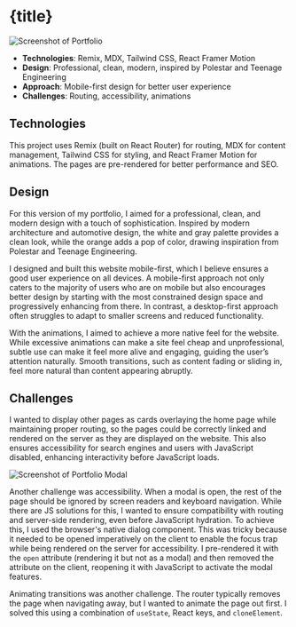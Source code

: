 
# {title}

![Screenshot of Portfolio](/images/portfolio-screenshot.png)

- **Technologies**: Remix, MDX, Tailwind CSS, React Framer Motion
- **Design**: Professional, clean, modern, inspired by Polestar and Teenage Engineering
- **Approach**: Mobile-first design for better user experience
- **Challenges**: Routing, accessibility, animations

## Technologies

This project uses Remix (built on React Router) for routing, MDX for content management, Tailwind CSS for styling, and React Framer Motion for animations. The pages are pre-rendered for better performance and SEO.

## Design

For this version of my portfolio, I aimed for a professional, clean, and modern design with a touch of sophistication. Inspired by modern architecture and automotive design, the white and gray palette provides a clean look, while the orange adds a pop of color, drawing inspiration from Polestar and Teenage Engineering.

I designed and built this website mobile-first, which I believe ensures a good user experience on all devices. A mobile-first approach not only caters to the majority of users who are on mobile but also encourages better design by starting with the most constrained design space and progressively enhancing from there. In contrast, a desktop-first approach often struggles to adapt to smaller screens and reduced functionality.

With the animations, I aimed to achieve a more native feel for the website. While excessive animations can make a site feel cheap and unprofessional, subtle use can make it feel more alive and engaging, guiding the user’s attention naturally. Smooth transitions, such as content fading or sliding in, feel more natural than content appearing abruptly.

## Challenges

I wanted to display other pages as cards overlaying the home page while maintaining proper routing, so the pages could be correctly linked and rendered on the server as they are displayed on the website. This also ensures accessibility for search engines and users with JavaScript disabled, enhancing interactivity before JavaScript loads.

![Screenshot of Portfolio Modal](/images/this-portfolio-dialog.png)

Another challenge was accessibility. When a modal is open, the rest of the page should be ignored by screen readers and keyboard navigation. While there are JS solutions for this, I wanted to ensure compatibility with routing and server-side rendering, even before JavaScript hydration. To achieve this, I used the browser's native dialog component. This was tricky because it needed to be opened imperatively on the client to enable the focus trap while being rendered on the server for accessibility. I pre-rendered it with the `open` attribute (rendering it but not as a modal) and then removed the attribute on the client, reopening it with JavaScript to activate the modal features.

Animating transitions was another challenge. The router typically removes the page when navigating away, but I wanted to animate the page out first. I solved this using a combination of `useState`, React keys, and `cloneElement`.